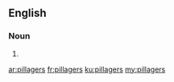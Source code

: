 ==English==

===Noun===
{{head|en}}

# {{plural of|pillager}}

[[ar:pillagers]]
[[fr:pillagers]]
[[ku:pillagers]]
[[my:pillagers]]